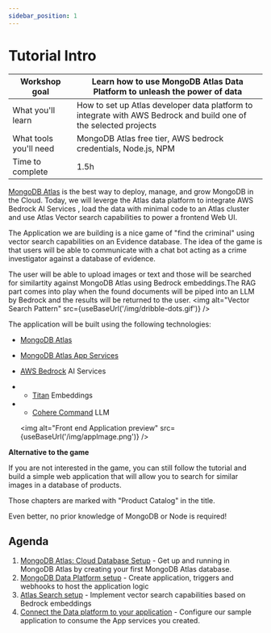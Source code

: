```yaml
---
sidebar_position: 1
---
```



# Tutorial Intro


|Workshop goal|Learn how to use MongoDB Atlas Data Platform to unleash the power of data|
|-|-|
|What you'll learn|How to set up Atlas developer data platform to integrate with AWS Bedrock and build one of the selected projects|
|What tools you'll need|MongoDB Atlas free tier, AWS bedrock credentials, Node.js, NPM|
|Time to complete|1.5h|

[MongoDB Atlas](https://www.mongodb.com/atlas/database) is the best way to deploy, manage, and grow MongoDB in the Cloud. Today, we will leverge the Atlas data platform to integrate AWS Bedrock AI Services , load the data with minimal code to an Atlas cluster and use Atlas Vector search capabilities to power a frontend Web UI.

The Application we are building is a nice game of "find the criminal" using vector search capabilities on an Evidence database. 
The idea of the game is that users will be able to communicate with a chat bot acting as a crime investigator against a database of evidence. 

The user will be able to upload images or text and those will be searched for similartity against MongoDB Atlas using Bedrock embeddings.The RAG part comes into play when the found documents will be piped into an LLM by Bedrock and the results will be returned to the user.
   <img
        alt="Vector Search Pattern"
        src={useBaseUrl('/img/dribble-dots.gif')}
    />

The application will be built using the following technologies:
- [MongoDB Atlas](https://www.mongodb.com/atlas/database)
- [MongoDB Atlas App Services](https://www.mongodb.com/products/platform/atlas-app-services)
- [AWS Bedrock](https://aws.amazon.com/bedrock/) AI Services
- -  [Titan](https://aws.amazon.com/bedrock/titan/) Embeddings
- -  [Cohere Command](https://aws.amazon.com/bedrock/cohere-command-embed/cç) LLM

    <img
        alt="Front end Application preview"
        src={useBaseUrl('/img/appImage.png')}
    />


**Alternative to the game**

If you are not interested in the game, you can still follow the tutorial and build a simple web application that will allow you to search for similar images in a database of products.

Those chapters are marked with "Product Catalog" in the title.

Even better, no prior knowledge of MongoDB or Node is required!

## Agenda

1. [MongoDB Atlas: Cloud Database Setup](/docs/category/mongodb-atlas-cloud-database) - Get up and running in MongoDB Atlas by creating your first MongoDB Atlas database.
1. [MongoDB Data Platform setup](/docs/category/mongodb-atlas-app-services---crime-stroy) - Create application, triggers and webhooks to host the application logic
1. [Atlas Search setup](/docs/category/add-atlas-search-vector-index---crime-story) - Implement vector search capabilities based on Bedrock embeddings
1. [Connect the Data platform to your application](/docs/category/connect-the-front-end-to-app-services) - Configure our sample application to consume the App services you created.

